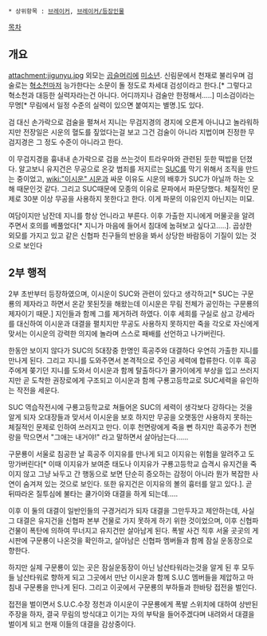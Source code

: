  * 상위항목 : [[브레이커]], [[브레이커/등장인물]]

[[목차]]
== 개요 ==
attachment:jigunyu.jpg
외모는 [[곱슬머리]]에 [[미소년]]. 신림문에서 천재로 불리우며 검술로는 [[혁소천]]마저 능가한다는 소문이 돌 정도로 차세대 검성이라고 한다.[* 그렇다고 혁소천과 대등한 실력자라는건 아니다. 어디까지나 검술만 한정해서.....] 미소검이라는 무명[* 무림에서 일정 수준의 실력이 있으면 붙여지는 별명.]도 있다.

검 대신 손가락으로 검술을 펼쳐서 지니는 무검지경의 경지에 오른게 아니냐고 놀라워하지만 전장일은 시운의 혈도를 짚었다는걸 보고 그건 검술이 아니라 지법이며 진정한 무검지경은 그 정도 수준이 아니라고 한다.

이 무검지경을 흉내내 손가락으로 검을 쓰는것이 트라우마와 관련된 듯한 떡밥을 던졌다. 알고보니 유지건은 무공으로 온갖 범죄를 저지르는 [[SUC]]를 막기 위해서 조직을 만드는 중이었고, [[wiki:"이시운" 시운]]과 싸운 이유도 시운의 배후가 SUC가 아닐까 하는 오해 때문인것 같다. 그리고 SUC때문에 모종의 이유로 문파에서 파문당했다. 체질적인 문제로 30분 이상 무공을 사용하지 못한다고 한다. 이게 파문의 이유인지 아닌지는 미묘.

여담이지만 남잔데 지니를 항상 언니라고 부른다. 이후 가출한 지니에게 머물곳을 알려주면서 호의를 베풀었다[* 지니가 마음에 들어서 침대에 눕혀보고 싶다고.....]. 곱상한 외모를 가지고 있고 같은 신협파 친구들의 반응을 봐서 상당한 바람둥이 기질이 있는 것으로 보인다

== 2부 행적 ==
2부 초반부터 등장하였으며, 이시운이 SUC와 관련이 있다고 생각하고[* SUC는 구문룡의 제자라고 하면서 온갇 못된짓을 해왔는데 이시운은 무림 전체가 공인하는 구문룡의 제자이기 때문.] 지인들과 함께 그를 제거하려 하였다. 이후 세희를 구실로 삼고 강세라를 대신하여 이시운과 대결을 펼치지만 무공도 사용하지 못하지만 죽을 각오로 자신에게 맞서는 이시운의 강력한 의지에 놀라며 스스로 패배를 선언하고 나가버린다.

한동안 보이지 않다가 SUC의 5대장중 한명인 흑공주와 대결하다 우연히 가출한 지니를 만나게 된다. 그리고 지니를 도와주면서 본격적으로 주인공 세력에 합류한다. 이후 흑공주에게 쫒기던 지니를 도와서 이시운과 함께 탈출하다가 쿨가이에게 부상을 입고 쓰러지지만 곧 도착한 권장로에게 구조되고 이시운과 함께 구룡고등학교로 SUC세력을 유인하는 작전을 세운다.

SUC 역습작전시에 구룡고등학교로 쳐들어온 SUC의 세력이 생각보다 강하다는 것을 알게 되자 오대장들과 맞서서 이시운을 보호 하지만 무공을 오랫동안 사용하지 못하는 체질적인 문제로 인하여 쓰러지고 만다. 이후 천면랑에게 죽을 뻔 하지만 흑공주가 천면랑을 막으면서 "그애는 내거야!" 라고 말하면서 살아남는다......

구문룡이 서울로 침공한 날 흑공주 이지유를 만나게 되고 이지유는 위험을 알려주고 도망가버린다[* 이때 이지유가 보여준 태도나 이지유가 구룡고등학교 습격시 유지건을 죽이지 않고 그냥 놔두고 간 행동으로 보면 단순히 증오하는 감정이 아니라 뭔가 복잡한 사연이 숨겨져 있는 것으로 보인다. 또한 유지건은 이지유의 볼의 흉터를 알고 있다.]. 곧 뒤따라온 질투심에 불타는 쿨가이와 대결을 하게 되는데.....

이후 이 둘의 대결이 일반인들의 구경거리가 되자 대결을 그만두자고 제안하는데, 사실 그 대결은 유지건을 신협파 본부 건물로 가지 못하게 하기 위한 것이었으며, 이후 신협파 건물이 폭탄에 의하여 무너지고 유지건만 살아남게 된다. 폭발 사건 직후 서울 곳곳의 게시판에 구문룡이 나온것을 확인하고, 살아남은 신협파 멤버들과 함께 잠실 운동장으로 향한다.

하지만 실제 구문룡이 있는 곳은 잠실운동장이 아닌 남산타워라는것을 알게 된 후 모두들 남산타워로 향하게 되고 그곳에서 만난 이시운과 함께 S.U.C 멤버들을 제압하고 마침내 구문룡을 만나게 된다. 그리고 이곳에서 구문룡의 부하들과 한바탕 접전을 벌인다.

접전을 벌이면서 S.U.C.수장 정천과 이시운이 구문룡에게 폭발 스위치에 대하여 상반된 주장을 하자, 결국 무림의 방식대고 이기는 자의 부탁을 들어주겠다며 내려와서 대결을 벌이게 되고 현재 이들의 대결을 감상중이다.
